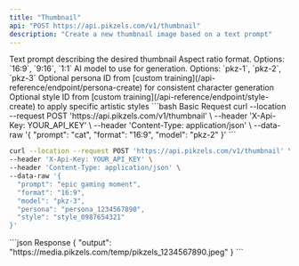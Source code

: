 ```yaml
---
title: "Thumbnail"
api: "POST https://api.pikzels.com/v1/thumbnail"
description: "Create a new thumbnail image based on a text prompt"
---
```


<ParamField body="prompt" type="string" required>
  Text prompt describing the desired thumbnail
</ParamField>

<ParamField body="format" type="string" required>
  Aspect ratio format. Options: `16:9`, `9:16`, `1:1`
</ParamField>

<ParamField body="model" type="string" required>
  AI model to use for generation. Options: `pkz-1`, `pkz-2`, `pkz-3`
</ParamField>

<ParamField body="persona" type="string">
  Optional persona ID from [custom training](/api-reference/endpoint/persona-create) for consistent character generation
</ParamField>

<ParamField body="style" type="string">
  Optional style ID from [custom training](/api-reference/endpoint/style-create) to apply specific artistic styles
</ParamField>

<RequestExample>
```bash Basic Request
curl --location --request POST 'https://api.pikzels.com/v1/thumbnail' \
--header 'X-Api-Key: YOUR_API_KEY' \
--header 'Content-Type: application/json' \
--data-raw '{
  "prompt": "cat",
  "format": "16:9",
  "model": "pkz-2"
}'
```

```bash With Custom Training
curl --location --request POST 'https://api.pikzels.com/v1/thumbnail' \
--header 'X-Api-Key: YOUR_API_KEY' \
--header 'Content-Type: application/json' \
--data-raw '{
  "prompt": "epic gaming moment",
  "format": "16:9",
  "model": "pkz-3",
  "persona": "persona_1234567890",
  "style": "style_0987654321"
}'
```
</RequestExample>

<ResponseExample>
```json Response
{
  "output": "https://media.pikzels.com/temp/pikzels_1234567890.jpeg"
}
```
</ResponseExample>